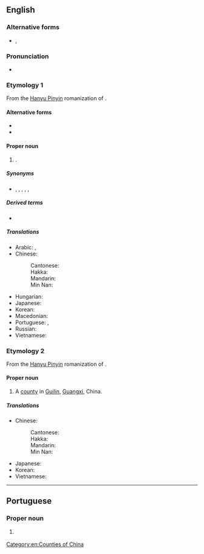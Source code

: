 ==English==
{{Wikipedia}}
{{commonscat}}

===Alternative forms===
* {{q|from [[Wade–Giles]]}} {{l|en|Ch'uan-chou}}, {{l|en|Ch'üan-chou}}

===Pronunciation===
* {{IPA|en|/ˈtʃwɑnˈdʒoʊ/}}

===Etymology 1===
From the [[Hanyu Pinyin]] romanization of {{der|en|cmn|-}} {{zh-m|泉州|note=literally “[[spring]] [[prefecture]]”}}.

====Alternative forms====
* {{alter|en|Chinchew|Chinchu|Chin-chiu||obsolete}}
* {{l|en|Chuanchow}}

====Proper noun====
{{en-proper noun}}

# {{place|en|prefecture-level city|in southeastern|p/Fujian|c/China}}.

=====Synonyms=====
* {{l|en|Zeitoun}}, {{l|en|Zaitun}}, {{l|en|Zayton}}, {{l|en|Zaytun}}, {{l|en|Zaytoun}}, {{l|en|Zeytoun}}

=====Derived terms=====
* {{l|en|Quanzhounese}}

=====Translations=====
{{trans-top|a city of China}}
* Arabic: {{t|ar|تْشْيُوَانْتْشُو|m|tr=tšyuwantšū}}, {{t|ar|تْشْيُوَانْجُو|m|tr=tšyuwanjū}}
* Chinese:
*: Cantonese: {{t|yue|泉州|tr=cyun4 zau1}}
*: Hakka: {{t|hak|泉州|tr=Chhièn-chû}}
*: Mandarin: {{t+|cmn|泉州|tr=Quánzhōu}}
*: Min Nan: {{t+|nan|泉州|tr=Choân-chiu}}
{{trans-mid}}
* Hungarian: {{t|hu|Csüancsou}}
* Japanese: {{t+|ja|泉州|tr=せんしゅう, Senshū}}
* Korean: {{t|ko|^취안저우}}
* Macedonian: {{t|mk|Чи́енџоу|n}}
* Portuguese: {{t|pt|Chincheu|f}}, {{t|pt|Quanzhou|f}}
* Russian: {{t|ru|Цюаньчжо́у|m}}
* Vietnamese: {{t|vi|Tuyền Châu}}
{{trans-bottom}}

===Etymology 2===
From the [[Hanyu Pinyin]] romanization of {{der|en|cmn|-}} {{zh-m|全州|note=literally “[[round]] [[prefecture]]”}}.

====Proper noun====
{{en-proper noun}}

# A [[county]] in [[Guilin]], [[Guangxi]], China.

=====Translations=====
{{trans-top|a county of Guangxi, China}}
* Chinese:
*: Cantonese: {{t|yue|全州|tr=cyun4 zau1}}
*: Hakka: {{t|hak|全州|tr=Chhiòn-chû}}
*: Mandarin: {{t+|cmn|全州|tr=Quánzhōu}}
*: Min Nan: {{t|nan|全州|tr=Choân-chiu}}
{{trans-mid}}
* Japanese: {{t|ja|全州|tr=ぜんしゅう, Zenshū}}
* Korean: {{t+|ko|^전주}}
* Vietnamese: {{t|vi|Toàn Châu}}
{{trans-bottom}}

[[Category:en:Counties of China]]

----

==Portuguese==

===Proper noun===
{{pt-proper noun|f}}

# {{place|pt|city|province/Fujian|c/China|t1=Quanzhou}}
#: {{syn|pt|Chincheu}}